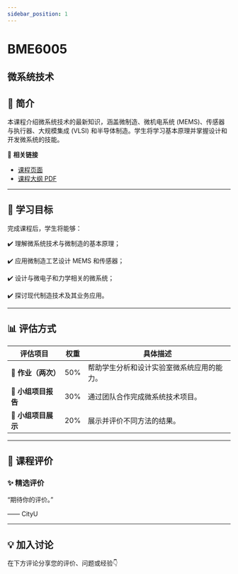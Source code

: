 ```yaml
---
sidebar_position: 1
---
```


# BME6005
## 微系统技术

## **📘 简介**
本课程介绍微系统技术的最新知识，涵盖微制造、微机电系统 (MEMS)、传感器与执行器、大规模集成 (VLSI) 和半导体制造。学生将学习基本原理并掌握设计和开发微系统的技能。

🔗 **相关链接**
- [课程页面](https://www.cityu.edu.hk/catalogue/pg/202526/course/BME6005.htm)
- [课程大纲 PDF](https://www.cityu.edu.hk/catalogue/pg/202526/course/BME6005.pdf)

---

## **🎯 学习目标**

完成课程后，学生将能够：

✔️ 理解微系统技术与微制造的基本原理；

✔️ 应用微制造工艺设计 MEMS 和传感器；

✔️ 设计与微电子和力学相关的微系统；

✔️ 探讨现代制造技术及其业务应用。

---

## **📊 评估方式**

| **评估项目**          | **权重** | **具体描述**                                                                                       |
|----------------------|---------|---------------------------------------------------------------------------------------------------|
| **📄 作业（两次）**    | 50%     | 帮助学生分析和设计实验室微系统应用的能力。                                                         |
| **📄 小组项目报告**    | 30%     | 通过团队合作完成微系统技术项目。                                                                   |
| **📄 小组项目展示**    | 20%     | 展示并评价不同方法的结果。                                                                         |

---

## **💬 课程评价**

### ✨ **精选评价**
<div className={commentStyles.commentBox}>
    <p className={commentStyles.commentText}>
        “期待你的评价。”
    </p>
    <p className={commentStyles.commentAuthor}>—— CityU</p>
</div>

---

## **💡 加入讨论**

在下方评论分享您的评价、问题或经验👇
<Utterances />